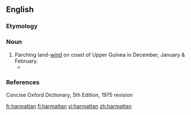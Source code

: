 ==English==

===Etymology===
{{etystub}}

===Noun===
{{en-noun}}

# Parching land-[[wind]] on coast of Upper Guinea in December, January & February.
#*{{quote-book|title=[[w:Things Fall Apart|Things Fall Apart]]|author=[[w:Chinua Achebe|Chinua Achebe]]|page=1|year=1959|passage=That was many years ago, twenty years or more, and during this time Okonkwo's fame had grown like a bush-fire in the '''harmattan'''.}}

===References===
Concise Oxford Dictionary, 5th Edition, 1975 revision

[[fr:harmattan]]
[[fi:harmattan]]
[[vi:harmattan]]
[[zh:harmattan]]